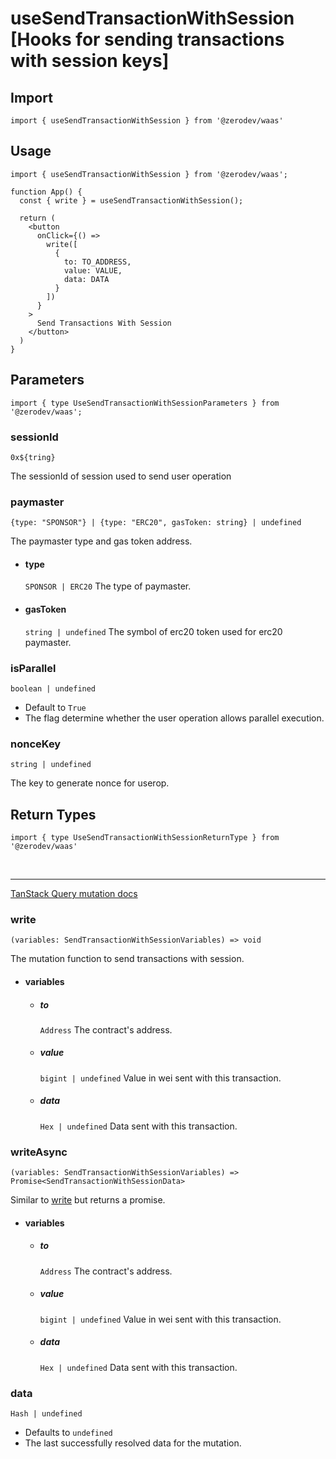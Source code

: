 
# useSendTransactionWithSession [Hooks for sending transactions with session keys]

## Import
```tsx
import { useSendTransactionWithSession } from '@zerodev/waas'
```

## Usage
```tsx
import { useSendTransactionWithSession } from '@zerodev/waas';

function App() {
  const { write } = useSendTransactionWithSession();

  return (
    <button 
      onClick={() =>
        write([
          {
            to: TO_ADDRESS,
            value: VALUE,
            data: DATA
          }
        ])
      }
    >
      Send Transactions With Session
    </button>
  )
}
```

## Parameters
```tsx
import { type UseSendTransactionWithSessionParameters } from '@zerodev/waas';
```

### sessionId

`0x${tring}`

The sessionId of session used to send user operation

### paymaster
`{type: "SPONSOR"} | {type: "ERC20", gasToken: string} | undefined`

The paymaster type and gas token address.
- #### type
  `SPONSOR | ERC20`
  The type of paymaster.
- #### gasToken
  `string | undefined`
  The symbol of erc20 token used for erc20 paymaster.

### isParallel
`boolean | undefined`

- Default to `True`
- The flag determine whether the user operation allows parallel execution.

### nonceKey
`string | undefined`

The key to generate nonce for userop. 

## Return Types

```tsx
import { type UseSendTransactionWithSessionReturnType } from '@zerodev/waas'
```

<br />

---

[TanStack Query mutation docs](https://tanstack.com/query/v5/docs/react/reference/useMutation)

### write
`(variables: SendTransactionWithSessionVariables) => void`

The mutation function to send transactions with session.

- #### variables 
  - ##### to
    `Address`
    The contract's address.
  - ##### value
    `bigint | undefined`
    Value in wei sent with this transaction.
  - ##### data
    `Hex | undefined`
    Data sent with this transaction.

### writeAsync
`(variables: SendTransactionWithSessionVariables) => Promise<SendTransactionWithSessionData>`

Similar to [write](#write) but returns a promise.

- #### variables 
  - ##### to
    `Address`
    The contract's address.
  - ##### value
    `bigint | undefined`
    Value in wei sent with this transaction.
  - ##### data
    `Hex | undefined`
    Data sent with this transaction.

### data
`Hash | undefined`

- Defaults to `undefined`
- The last successfully resolved data for the mutation.

<MutationResult />